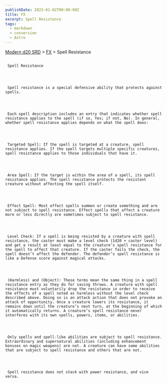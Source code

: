 ```yaml
---
publishDate: 2023-01-02T00:00:00Z
title: FX
excerpt: Spell Resistance
tags:
  - markdown
  - conversion
  - Astro
---
```


[Modern d20 SRD](/#modernD20) > [FX](modern-d20-srd-fx-index) > Spell Resistance

##

     Spell Resistance




     Spell resistance is a special defensive ability that protects against spells.




     Each spell description includes an entry that indicates whether spell resistance applies to the spell (if so, Yes; if not, No). In general, whether spell resistance applies depends on what the spell does:




     Targeted Spell: If the spell is targeted at a creature, spell resistance applies. If the spell targets multiple specific creatures, spell resistance applies to those individuals that have it.




     Area Spell: If the target is within the area of a spell, its spell resistance applies. The spell resistance protects the resistant creature without affecting the spell itself.




     Effect Spell: Most effect spells summon or create something and are not subject to spell resistance. Effect spells that affect a creature more or less directly are sometimes subject to spell resistance.




     Level Check: If a spell is being resisted by a creature with spell resistance, the caster must make a level check (1d20 + caster level) and get a result at least equal to the creature’s spell resistance for the spell to affect that creature. If the caster fails the check, the spell doesn’t affect the defender. The defender’s spell resistance is like a Defense score against magical attacks.




     (Harmless) and (Object): These terms mean the same thing in a spell resistance entry as they do for saving throws. A creature with spell resistance must voluntarily drop the resistance in order to receive the effects of a spell noted as harmless without the level check described above. Doing so is an attack action that does not provoke an attack of opportunity. Once a creature lowers its resistance, it remains down until the creature’s next turn, at the beginning of which it automatically returns. A creature’s spell resistance never interferes with its own spells, powers, items, or abilities.




     Only spells and spell-like abilities are subject to spell resistance. Extraordinary and supernatural abilities (including enhancement bonuses on magic weapons) are not. A creature can have some abilities that are subject to spell resistance and others that are not.




     Spell resistance does not stack with power resistance, and vice versa.
